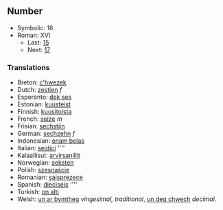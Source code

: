 ==Number==

*Symbolic: 16
*Roman: XVI
**Last: [[fifteen|15]]
**Next: [[seventeen|17]]

===Translations===

*Breton: [[c'hwezek]]
*Dutch: [[zestien]] ''f''
*Esperanto: [[dek ses]]
*Estonian: [[kuusteist]]
*Finnish: [[kuusitoista]]
*French: [[seize]] ''m''
*Frisian: [[sechstjin]]
*German: [[sechzehn]] ''f''
*Indonesian: [[enam belas]]
*Italian: [[seidici]] ''''
*Kalaallisut: [[arvirsanillit]]
*Norwegian: [[seksten]]
*Polish: [[szesnaście]]
*Romanian: [[şaisprezece]]
*Spanish: [[dieciséis]] ''''
*Turkish: [[on altı]]
*Welsh: [[un ar bymtheg]] ''vingesimal, traditional'', [[un deg chwech]] ''decimal''.